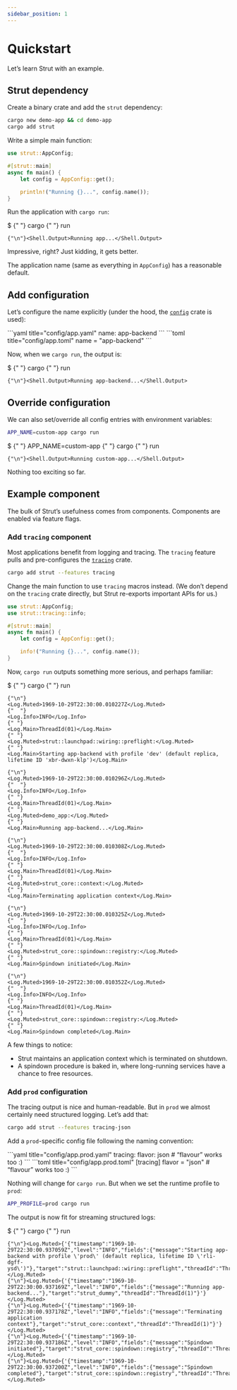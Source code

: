 ```yaml
---
sidebar_position: 1
---
```



# Quickstart

Let’s learn Strut with an example.

[crates-io-config]: https://crates.io/crates/config
[crates-io-tracing]: https://crates.io/crates/tracing

## Strut dependency

Create a binary crate and add the `strut` dependency:

```bash
cargo new demo-app && cd demo-app
cargo add strut
```

Write a simple main function:

```rust title="src/main.rs"
use strut::AppConfig;

#[strut::main]
async fn main() {
    let config = AppConfig::get();

    println!("Running {}...", config.name());
}
```

Run the application with `cargo run`:

<Terminal>
    <Shell.Prompt>$</Shell.Prompt>
    {" "}
    <Shell.Command>cargo</Shell.Command>
    {" "}
    <Shell.Argument>run</Shell.Argument>

    {"\n"}<Shell.Output>Running app...</Shell.Output>
</Terminal>

Impressive, right?
Just kidding, it gets better.

The application name (same as everything in `AppConfig`) has a reasonable default.

## Add configuration

Let’s configure the name explicitly (under the hood, the [`config`][crates-io-config] crate is used):

<Tabs>
    <TabItem value="YAML">
        ```yaml title="config/app.yaml"
        name: app-backend
        ```
    </TabItem>
    <TabItem value="TOML">
        ```toml title="config/app.toml"
        name = "app-backend"
        ```
    </TabItem>
</Tabs>

Now, when we `cargo run`, the output is:

<Terminal>
    <Shell.Prompt>$</Shell.Prompt>
    {" "}
    <Shell.Command>cargo</Shell.Command>
    {" "}
    <Shell.Argument>run</Shell.Argument>

    {"\n"}<Shell.Output>Running app-backend...</Shell.Output>
</Terminal>

## Override configuration

We can also set/override all config entries with environment variables:

```bash
APP_NAME=custom-app cargo run
```

<Terminal>
    <Shell.Prompt>$</Shell.Prompt>
    {" "}
    <Shell.Variable>APP_NAME=custom-app</Shell.Variable>
    {" "}
    <Shell.Command>cargo</Shell.Command>
    {" "}
    <Shell.Argument>run</Shell.Argument>

    {"\n"}<Shell.Output>Running custom-app...</Shell.Output>
</Terminal>

Nothing too exciting so far.

## Example component

The bulk of Strut’s usefulness comes from components.
Components are enabled via feature flags.

### Add `tracing` component

Most applications benefit from logging and tracing.
The `tracing` feature pulls and pre-configures the [`tracing`][crates-io-tracing] crate.

```bash
cargo add strut --features tracing
```

Change the main function to use `tracing` macros instead.
(We don’t depend on the `tracing` crate directly, but Strut re-exports important APIs for us.)

```rust title="src/main.rs"
use strut::AppConfig;
use strut::tracing::info;

#[strut::main]
async fn main() {
    let config = AppConfig::get();

    info!("Running {}...", config.name());
}
```

Now, `cargo run` outputs something more serious, and perhaps familiar:

<Terminal width='95%' wrap={false} fontSize='0.75em'>
    <Shell.Prompt>$</Shell.Prompt>
    {" "}
    <Shell.Command>cargo</Shell.Command>
    {" "}
    <Shell.Argument>run</Shell.Argument>

    {"\n"}
    <Log.Muted>1969-10-29T22:30:00.010227Z</Log.Muted>
    {"  "}
    <Log.Info>INFO</Log.Info>
    {" "}
    <Log.Main>ThreadId(01)</Log.Main>
    {" "}
    <Log.Muted>strut::launchpad::wiring::preflight:</Log.Muted>
    {" "}
    <Log.Main>Starting app-backend with profile 'dev' (default replica, lifetime ID 'xbr-dwxn-klp')</Log.Main>

    {"\n"}
    <Log.Muted>1969-10-29T22:30:00.010296Z</Log.Muted>
    {"  "}
    <Log.Info>INFO</Log.Info>
    {" "}
    <Log.Main>ThreadId(01)</Log.Main>
    {" "}
    <Log.Muted>demo_app:</Log.Muted>
    {" "}
    <Log.Main>Running app-backend...</Log.Main>

    {"\n"}
    <Log.Muted>1969-10-29T22:30:00.010308Z</Log.Muted>
    {"  "}
    <Log.Info>INFO</Log.Info>
    {" "}
    <Log.Main>ThreadId(01)</Log.Main>
    {" "}
    <Log.Muted>strut_core::context:</Log.Muted>
    {" "}
    <Log.Main>Terminating application context</Log.Main>

    {"\n"}
    <Log.Muted>1969-10-29T22:30:00.010325Z</Log.Muted>
    {"  "}
    <Log.Info>INFO</Log.Info>
    {" "}
    <Log.Main>ThreadId(01)</Log.Main>
    {" "}
    <Log.Muted>strut_core::spindown::registry:</Log.Muted>
    {" "}
    <Log.Main>Spindown initiated</Log.Main>

    {"\n"}
    <Log.Muted>1969-10-29T22:30:00.010352Z</Log.Muted>
    {"  "}
    <Log.Info>INFO</Log.Info>
    {" "}
    <Log.Main>ThreadId(01)</Log.Main>
    {" "}
    <Log.Muted>strut_core::spindown::registry:</Log.Muted>
    {" "}
    <Log.Main>Spindown completed</Log.Main>
</Terminal>

A few things to notice:

- Strut maintains an application context which is terminated on shutdown.
- A spindown procedure is baked in, where long-running services have a chance to free resources.

### Add `prod` configuration

The tracing output is nice and human-readable.
But in `prod` we almost certainly need structured logging.
Let’s add that:

```bash
cargo add strut --features tracing-json
```

Add a `prod`-specific config file following the naming convention:

<Tabs>
    <TabItem value="YAML">
        ```yaml title="config/app.prod.yaml"
        tracing:
            flavor: json # “flavour” works too :)
        ```
    </TabItem>
    <TabItem value="TOML">
        ```toml title="config/app.prod.toml"
        [tracing]
        flavor = "json" # “flavour” works too :)
        ```
    </TabItem>
</Tabs>

Nothing will change for `cargo run`.
But when we set the runtime profile to `prod`:

```bash
APP_PROFILE=prod cargo run
```

The output is now fit for streaming structured logs:

<Terminal width='95%' wrap={true} fontSize='0.75em'>
    <Shell.Prompt>$</Shell.Prompt>
    {" "}
    <Shell.Command>cargo</Shell.Command>
    {" "}
    <Shell.Argument>run</Shell.Argument>

    {"\n"}<Log.Muted>{'{"timestamp":"1969-10-29T22:30:00.937059Z","level":"INFO","fields":{"message":"Starting app-backend with profile \'prod\' (default replica, lifetime ID \'rli-dgff-ysd\')"},"target":"strut::launchpad::wiring::preflight","threadId":"ThreadId(1)"}'}</Log.Muted>
    {"\n"}<Log.Muted>{'{"timestamp":"1969-10-29T22:30:00.937169Z","level":"INFO","fields":{"message":"Running app-backend..."},"target":"strut_dummy","threadId":"ThreadId(1)"}'}</Log.Muted>
    {"\n"}<Log.Muted>{'{"timestamp":"1969-10-29T22:30:00.937178Z","level":"INFO","fields":{"message":"Terminating application context"},"target":"strut_core::context","threadId":"ThreadId(1)"}'}</Log.Muted>
    {"\n"}<Log.Muted>{'{"timestamp":"1969-10-29T22:30:00.937186Z","level":"INFO","fields":{"message":"Spindown initiated"},"target":"strut_core::spindown::registry","threadId":"ThreadId(1)"}'}</Log.Muted>
    {"\n"}<Log.Muted>{'{"timestamp":"1969-10-29T22:30:00.937200Z","level":"INFO","fields":{"message":"Spindown completed"},"target":"strut_core::spindown::registry","threadId":"ThreadId(1)"}'}</Log.Muted>
</Terminal>
